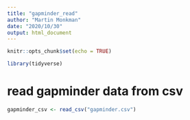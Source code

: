 ```yaml
---
title: "gapminder_read"
author: "Martin Monkman"
date: "2020/10/30"
output: html_document
---
```


```r
knitr::opts_chunk$set(echo = TRUE)

library(tidyverse)
```


# read gapminder data from csv

```r
gapminder_csv <- read_csv("gapminder.csv")
```

